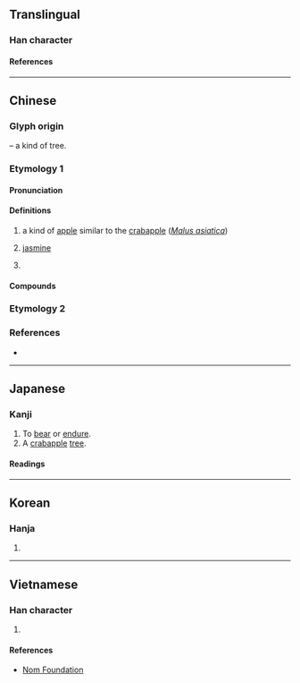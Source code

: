 {{also|奈}}
{{character info}}
==Translingual==

===Han character===
{{Han char|rn=75|rad=木|as=05|sn=9|four=40901|canj=DMMF,XDMMF|ids=⿱木示}}

====References====
{{Han ref|kx=0520.230|dkj=14659|dj=0908.180|hdz=21176.090|uh=67F0}}

----

==Chinese==
{{zh-forms}}

===Glyph origin===
{{Han etym}}
{{Han compound|木|t1=tree|示}} – a kind of tree.

===Etymology 1===
{{rfe|zh}}

====Pronunciation====
{{zh-pron
|m=nài
|c=noi6
|c-t=noi5
|g=
|h=pfs=nai
|j=
|mb=
|md=
|mn=nāi
|mn-t=nai6
|w=
|x=
|mc=y
|oc=y
|ma=
|cat=n,pn
}}

====Definitions====
{{zh-hanzi}}

# a kind of [[apple]] similar to the [[crabapple]] (''[[Malus asiatica]]'')
# {{lb|zh|obsolete}} [[jasmine]]
# {{surname|zh}}

====Compounds====
{{zh-der|柰苑}}

===Etymology 2===
{{zh-see|奈|v}}

===References===
* {{R:yue:Hanzi}}

----

==Japanese==

===Kanji===
{{ja-kanji|grade=uc|rs=木05}}

# To [[bear]] or [[endure]].
# A [[crabapple]] [[tree]].

====Readings====
{{ja-readings
|on=な, だい
|kun=いかん, からなし
}}

----

==Korean==

===Hanja===
{{ko-hanja|내}}

# {{rfdef|ko|sort=木05}}

----

==Vietnamese==

===Han character===
{{vi-readings|rs=木05|reading=nại}}

# {{rfdef|vi|sort=木05}}

====References====
* [http://nomfoundation.org/common/nom_details.php?codepoint=67f0 Nom Foundation]
